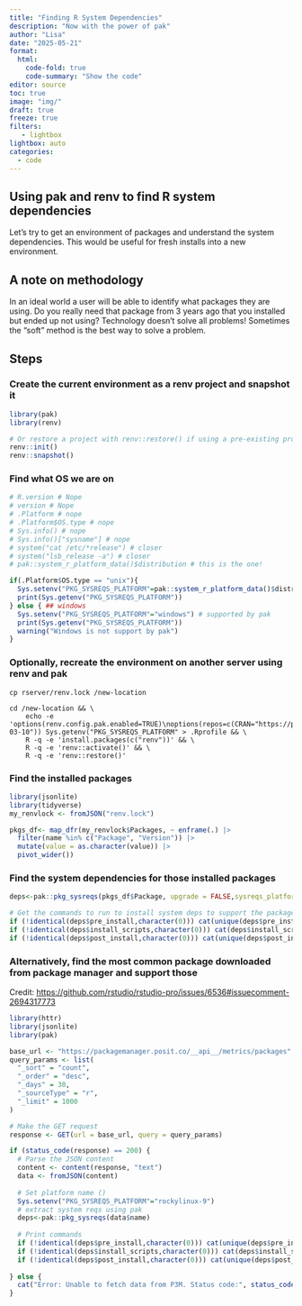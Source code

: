 ```yaml
---
title: "Finding R System Dependencies"
description: "Now with the power of pak"
author: "Lisa"
date: "2025-05-21"
format:
  html:
    code-fold: true
    code-summary: "Show the code"
editor: source
toc: true
image: "img/"
draft: true
freeze: true
filters:
   - lightbox
lightbox: auto
categories:
  - code
---
```


## Using pak and renv to find R system dependencies

Let's try to get an environment of packages and understand the system dependencies. This would be useful for fresh installs into a new environment. 

## A note on methodology 

In an ideal world a user will be able to identify what packages they are using. Do you really need that package from 3 years ago that you installed but ended up not using? Technology doesn't solve all problems! Sometimes the "soft" method is the best way to solve a problem. 

## Steps

### Create the current environment as a renv project and snapshot it

```r
library(pak)
library(renv)

# Or restore a project with renv::restore() if using a pre-existing projectd
renv::init()
renv::snapshot()
```

### Find what OS we are on 

```r
# R.version # Nope
# version # Nope
# .Platform # nope
# .Platform$OS.type # nope
# Sys.info() # nope
# Sys.info()["sysname"] # nope
# system("cat /etc/*release") # closer
# system("lsb_release -a") # closer
# pak::system_r_platform_data()$distribution # this is the one!

if(.Platform$OS.type == "unix"){
  Sys.setenv("PKG_SYSREQS_PLATFORM"=pak::system_r_platform_data()$distribution)
  print(Sys.getenv("PKG_SYSREQS_PLATFORM"))
} else { ## windows
  Sys.setenv("PKG_SYSREQS_PLATFORM"="windows") # supported by pak
  print(Sys.getenv("PKG_SYSREQS_PLATFORM"))
  warning("Windows is not support by pak")
}

```

### Optionally, recreate the environment on another server using renv and pak

```
cp rserver/renv.lock /new-location 

cd /new-location && \
    echo -e 'options(renv.config.pak.enabled=TRUE)\noptions(repos=c(CRAN="https://packagemanager.posit.co/cran/__linux__/rhel9/2025-03-10")) Sys.getenv("PKG_SYSREQS_PLATFORM" > .Rprofile && \
    R -q -e 'install.packages(c("renv"))' && \
    R -q -e 'renv::activate()' && \
    R -q -e 'renv::restore()'
```

### Find the installed packages

```r
library(jsonlite)
library(tidyverse)
my_renvlock <- fromJSON("renv.lock")

pkgs_df<- map_dfr(my_renvlock$Packages, ~ enframe(.) |>
  filter(name %in% c("Package", "Version")) |>
  mutate(value = as.character(value)) |>
  pivot_wider())
```

### Find the system dependencies for those installed packages

```r
deps<-pak::pkg_sysreqs(pkgs_df$Package, upgrade = FALSE,sysreqs_platform=Sys.getenv("PKG_SYSREQS_PLATFORM"))

# Get the commands to run to install system deps to support the package environment
if (!identical(deps$pre_install,character(0))) cat(unique(deps$pre_install),sep="\n")
if (!identical(deps$install_scripts,character(0))) cat(deps$install_scripts,sep="\n")
if (!identical(deps$post_install,character(0))) cat(unique(deps$post_install),sep="\n")
```

### Alternatively, find the most common package downloaded from package manager and support those 

Credit: <https://github.com/rstudio/rstudio-pro/issues/6536#issuecomment-2694317773> 

```r
library(httr)
library(jsonlite)
library(pak)

base_url <- "https://packagemanager.posit.co/__api__/metrics/packages"
query_params <- list(
  "_sort" = "count",
  "_order" = "desc",
  "_days" = 30,
  "_sourceType" = "r",
  "_limit" = 1000
)

# Make the GET request
response <- GET(url = base_url, query = query_params)

if (status_code(response) == 200) {
  # Parse the JSON content
  content <- content(response, "text")
  data <- fromJSON(content)
  
  # Set platform name ()
  Sys.setenv("PKG_SYSREQS_PLATFORM"="rockylinux-9")
  # extract system reqs using pak
  deps<-pak::pkg_sysreqs(data$name)
  
  # Print commands
  if (!identical(deps$pre_install,character(0))) cat(unique(deps$pre_install),sep="\n")
  if (!identical(deps$install_scripts,character(0))) cat(deps$install_scripts,sep="\n")
  if (!identical(deps$post_install,character(0))) cat(unique(deps$post_install),sep="\n")
  
} else {
  cat("Error: Unable to fetch data from P3M. Status code:", status_code(response), "\n")
}

```


